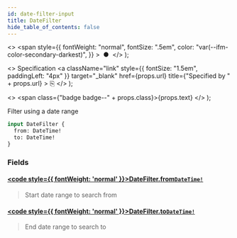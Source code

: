 ```yaml
---
id: date-filter-input
title: DateFilter
hide_table_of_contents: false
---
```


  <>
    <span
      style={{
        fontWeight: "normal",
        fontSize: ".5em",
        color: "var(--ifm-color-secondary-darkest)",
      }}
    >
      &nbsp;●&nbsp;
    </span>
  </>
);

  <>
    Specification
    <a
      className="link"
      style={{ fontSize: "1.5em", paddingLeft: "4px" }}
      target="_blank"
      href={props.url}
      title={"Specified by " + props.url}
    >
      ⎘
    </a>
  </>
);

  <>
    <span class={"badge badge--" + props.class}>{props.text}</span>
  </>
);

Filter using a date range

```graphql
input DateFilter {
  from: DateTime!
  to: DateTime!
}
```

### Fields

#### [<code style={{ fontWeight: 'normal' }}>DateFilter.<b>from</b></code>](#)<Bullet />[`DateTime!`](/apis-tools/tasklist-api/scalars/DateTime.mdx) <Badge class="secondary" text="non-null"/> <Badge class="secondary" text="scalar"/>

> Start date range to search from

#### [<code style={{ fontWeight: 'normal' }}>DateFilter.<b>to</b></code>](#)<Bullet />[`DateTime!`](/apis-tools/tasklist-api/scalars/DateTime.mdx) <Badge class="secondary" text="non-null"/> <Badge class="secondary" text="scalar"/>

> End date range to search to
